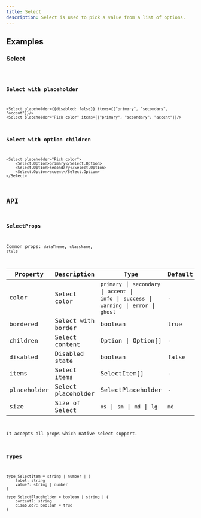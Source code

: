 ```yaml
---
title: Select
description: Select is used to pick a value from a list of options.
---
```


## Examples

### Select
<code src="./demo/basic.tsx" />

### Select with placeholder
```tsx live
<Select placeholder={{disabled: false}} items={["primary", "secondary", "accent"]}/>
<Select placeholder="Pick color" items={["primary", "secondary", "accent"]}/>
```

### Select with option children
```tsx live
<Select placeholder="Pick color">
    <Select.Option>primary</Select.Option>
    <Select.Option>secondary</Select.Option>
    <Select.Option>accent</Select.Option>
</Select>
```


## API

### SelectProps

Common props: `dataTheme`, `className`, `style`

| Property | Description | Type | Default |
| --- | --- | --- | --- |
| color | Select color | `primary` \| `secondary` \| `accent` \| <br/> `info` \| `success` \| `warning` \| `error` \| <br/> `ghost` | - |
| bordered | Select with border | boolean | true |
| children | Select content | Option \| Option[] | - |
| disabled | Disabled state | boolean | false |
| items | Select items | SelectItem[] | - |
| placeholder | Select placeholder | SelectPlaceholder | - |
| size | Size of Select | `xs` \| `sm` \| `md` \| `lg` | `md` |

It accepts all props which native select support.

### Types
```tsx
type SelectItem = string | number | {
    label: string
    value?: string | number
}

type SelectPlaceholder = boolean | string | {
    content?: string
    disabled?: boolean = true
}

```